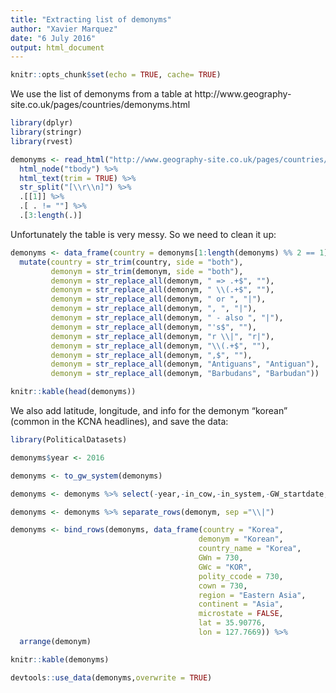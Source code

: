 ```yaml
---
title: "Extracting list of demonyms"
author: "Xavier Marquez"
date: "6 July 2016"
output: html_document
---
```


```r
knitr::opts_chunk$set(echo = TRUE, cache= TRUE)
```

We use the list of demonyms from a table at http://www.geography-site.co.uk/pages/countries/demonyms.html

```r
library(dplyr)
library(stringr)
library(rvest)

demonyms <- read_html("http://www.geography-site.co.uk/pages/countries/demonyms.html") %>%
  html_node("tbody") %>%
  html_text(trim = TRUE) %>%
  str_split("[\\r\\n]") %>%
  .[[1]] %>%
  .[ . != ""] %>%
  .[3:length(.)]
```

Unfortunately the table is very messy. So we need to clean it up:

```r
demonyms <- data_frame(country = demonyms[1:length(demonyms) %% 2 == 1], demonym = demonyms[1:length(demonyms) %% 2 == 0]) %>%
  mutate(country = str_trim(country, side = "both"), 
         demonym = str_trim(demonym, side = "both"),
         demonym = str_replace_all(demonym, " => .+$", ""),
         demonym = str_replace_all(demonym, " \\(.+$", ""),
         demonym = str_replace_all(demonym, " or ", "|"),
         demonym = str_replace_all(demonym, ", ", "|"),
         demonym = str_replace_all(demonym, " - also ", "|"),
         demonym = str_replace_all(demonym, "'s$", ""),
         demonym = str_replace_all(demonym, "r \\|", "r|"),
         demonym = str_replace_all(demonym, "\\(.+$", ""),
         demonym = str_replace_all(demonym, ",$", ""),
         demonym = str_replace_all(demonym, "Antiguans", "Antiguan"),
         demonym = str_replace_all(demonym, "Barbudans", "Barbudan"))

knitr::kable(head(demonyms))
```

We also add latitude, longitude, and info for the demonym "korean" (common in the KCNA headlines), and save the data:

```r
library(PoliticalDatasets)

demonyms$year <- 2016

demonyms <- to_gw_system(demonyms)

demonyms <- demonyms %>% select(-year,-in_cow,-in_system,-GW_startdate,-GW_enddate)

demonyms <- demonyms %>% separate_rows(demonym, sep ="\\|") 

demonyms <- bind_rows(demonyms, data_frame(country = "Korea", 
                                          demonym = "Korean", 
                                          country_name = "Korea", 
                                          GWn = 730, 
                                          GWc = "KOR",
                                          polity_ccode = 730,
                                          cown = 730,
                                          region = "Eastern Asia", 
                                          continent = "Asia", 
                                          microstate = FALSE, 
                                          lat = 35.90776, 
                                          lon = 127.7669)) %>%
  arrange(demonym)

knitr::kable(demonyms)

devtools::use_data(demonyms,overwrite = TRUE)
```
